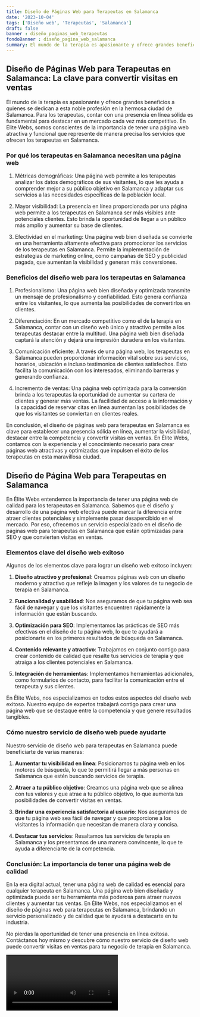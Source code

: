 ```yaml
---
title: Diseño de Páginas Web para Terapeutas en Salamanca
date: '2023-10-04'
tags: ['Diseño web', 'Terapeutas', 'Salamanca']
draft: false
banner : diseño_paginas_web_terapeutas
fondoBanner : diseño_pagina_web_salamanca
summary: El mundo de la terapia es apasionante y ofrece grandes beneficios a quienes se dedican a esta noble profesión en la hermosa ciudad de Salamanca. Para los terapeutas, contar con una presencia en línea sólida es fundamental para destacar en un mercado cada vez más competitivo. En Élite Webs, somos conscientes de la importancia de tener una página web atractiva y funcional que represente de manera precisa los servicios que ofrecen los terapeutas en Salamanca.
---
```


## Diseño de Páginas Web para Terapeutas en Salamanca: La clave para convertir visitas en ventas

El mundo de la terapia es apasionante y ofrece grandes beneficios a quienes se dedican a esta noble profesión en la hermosa ciudad de Salamanca. Para los terapeutas, contar con una presencia en línea sólida es fundamental para destacar en un mercado cada vez más competitivo. En Élite Webs, somos conscientes de la importancia de tener una página web atractiva y funcional que represente de manera precisa los servicios que ofrecen los terapeutas en Salamanca.

### Por qué los terapeutas en Salamanca necesitan una página web

1. Métricas demográficas: Una página web permite a los terapeutas analizar los datos demográficos de sus visitantes, lo que les ayuda a comprender mejor a su público objetivo en Salamanca y adaptar sus servicios a las necesidades específicas de la población local.

2. Mayor visibilidad: La presencia en línea proporcionada por una página web permite a los terapeutas en Salamanca ser más visibles ante potenciales clientes. Esto brinda la oportunidad de llegar a un público más amplio y aumentar su base de clientes.

3. Efectividad en el marketing: Una página web bien diseñada se convierte en una herramienta altamente efectiva para promocionar los servicios de los terapeutas en Salamanca. Permite la implementación de estrategias de marketing online, como campañas de SEO y publicidad pagada, que aumentan la visibilidad y generan más conversiones.

### Beneficios del diseño web para los terapeutas en Salamanca

1. Profesionalismo: Una página web bien diseñada y optimizada transmite un mensaje de profesionalismo y confiabilidad. Esto genera confianza entre los visitantes, lo que aumenta las posibilidades de convertirlos en clientes.

2. Diferenciación: En un mercado competitivo como el de la terapia en Salamanca, contar con un diseño web único y atractivo permite a los terapeutas destacar entre la multitud. Una página web bien diseñada captará la atención y dejará una impresión duradera en los visitantes.

3. Comunicación eficiente: A través de una página web, los terapeutas en Salamanca pueden proporcionar información vital sobre sus servicios, horarios, ubicación e incluso testimonios de clientes satisfechos. Esto facilita la comunicación con los interesados, eliminando barreras y generando confianza.

4. Incremento de ventas: Una página web optimizada para la conversión brinda a los terapeutas la oportunidad de aumentar su cartera de clientes y generar más ventas. La facilidad de acceso a la información y la capacidad de reservar citas en línea aumentan las posibilidades de que los visitantes se conviertan en clientes reales.

En conclusión, el diseño de páginas web para terapeutas en Salamanca es clave para establecer una presencia sólida en línea, aumentar la visibilidad, destacar entre la competencia y convertir visitas en ventas. En Élite Webs, contamos con la experiencia y el conocimiento necesario para crear páginas web atractivas y optimizadas que impulsen el éxito de los terapeutas en esta maravillosa ciudad.

<GifSeo />

<Cta />

## Diseño de Página Web para Terapeutas en Salamanca

En Élite Webs entendemos la importancia de tener una página web de calidad para los terapeutas en Salamanca. Sabemos que el diseño y desarrollo de una página web efectiva puede marcar la diferencia entre atraer clientes potenciales y simplemente pasar desapercibido en el mercado. Por eso, ofrecemos un servicio especializado en el diseño de páginas web para terapeutas en Salamanca que están optimizadas para SEO y que convierten visitas en ventas.

### Elementos clave del diseño web exitoso

Algunos de los elementos clave para lograr un diseño web exitoso incluyen:

1. **Diseño atractivo y profesional**: Creamos páginas web con un diseño moderno y atractivo que refleje la imagen y los valores de tu negocio de terapia en Salamanca.

2. **Funcionalidad y usabilidad**: Nos aseguramos de que tu página web sea fácil de navegar y que los visitantes encuentren rápidamente la información que están buscando.

3. **Optimización para SEO**: Implementamos las prácticas de SEO más efectivas en el diseño de tu página web, lo que te ayudará a posicionarte en los primeros resultados de búsqueda en Salamanca.

4. **Contenido relevante y atractivo**: Trabajamos en conjunto contigo para crear contenido de calidad que resalte tus servicios de terapia y que atraiga a los clientes potenciales en Salamanca.

5. **Integración de herramientas**: Implementamos herramientas adicionales, como formularios de contacto, para facilitar la comunicación entre el terapeuta y sus clientes.

En Élite Webs, nos especializamos en todos estos aspectos del diseño web exitoso. Nuestro equipo de expertos trabajará contigo para crear una página web que se destaque entre la competencia y que genere resultados tangibles.

### Cómo nuestro servicio de diseño web puede ayudarte

Nuestro servicio de diseño web para terapeutas en Salamanca puede beneficiarte de varias maneras:

1. **Aumentar tu visibilidad en línea**: Posicionamos tu página web en los motores de búsqueda, lo que te permitirá llegar a más personas en Salamanca que estén buscando servicios de terapia.

2. **Atraer a tu público objetivo**: Creamos una página web que se alinea con tus valores y que atrae a tu público objetivo, lo que aumenta tus posibilidades de convertir visitas en ventas.

3. **Brindar una experiencia satisfactoria al usuario**: Nos aseguramos de que tu página web sea fácil de navegar y que proporcione a los visitantes la información que necesitan de manera clara y concisa.

4. **Destacar tus servicios**: Resaltamos tus servicios de terapia en Salamanca y los presentamos de una manera convincente, lo que te ayuda a diferenciarte de la competencia.

### Conclusión: La importancia de tener una página web de calidad

En la era digital actual, tener una página web de calidad es esencial para cualquier terapeuta en Salamanca. Una página web bien diseñada y optimizada puede ser tu herramienta más poderosa para atraer nuevos clientes y aumentar tus ventas. En Élite Webs, nos especializamos en el diseño de páginas web para terapeutas en Salamanca, brindando un servicio personalizado y de calidad que te ayudará a destacarte en tu industria.

No pierdas la oportunidad de tener una presencia en línea exitosa. Contáctanos hoy mismo y descubre cómo nuestro servicio de diseño web puede convertir visitas en ventas para tu negocio de terapia en Salamanca.

<Video />

<CtaBot job='Terapeutas' city='Salamanca'/>

<Gmaps query='Salamanca+españa+maps' />